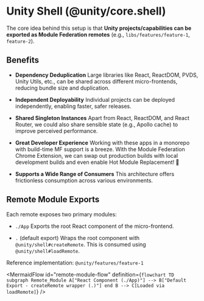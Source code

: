 
<Meta title="Core/Shell Introduction" />

# Unity Shell (@unity/core.shell)

The core idea behind this setup is that **Unity projects/capabilities can be exported as Module Federation remotes** (e.g., `libs/features/feature-1`, `feature-2`). 

## Benefits

* **Dependency Deduplication**
  Large libraries like React, ReactDOM, PVDS, Unity Utils, etc., can be shared across different micro-frontends, reducing bundle size and duplication.

* **Independent Deployability**
  Individual projects can be deployed independently, enabling faster, safer releases.

* **Shared Singleton Instances**
  Apart from React, ReactDOM, and React Router, we could also share sensible state (e.g., Apollo cache) to improve perceived performance.

* **Great Developer Experience**
  Working with these apps in a monorepo with build-time MF support is a breeze.
  With the Module Federation Chrome Extension, we can swap out production builds with local development builds and even enable Hot Module Replacement! 🤯

* **Supports a Wide Range of Consumers**
  This architecture offers frictionless consumption across various environments.

## Remote Module Exports

Each remote exposes two primary modules:

* `./App`
  Exports the root React component of the micro-frontend.

* `.` (default export)
  Wraps the root component with `@unity/shell#createRemote`. This is consumed using `@unity/shell#loadRemote`.

Reference implementation: `@unity/features/feature-1`

<MermaidFlow
  id="remote-module-flow"
  definition={`
    flowchart TD
      subgraph Remote_Module
        A["React Component (./App)"] --> B["Default Export - createRemote wrapper (.)"]
      end
      B --> C[Loaded via loadRemote]
  `}
/>
